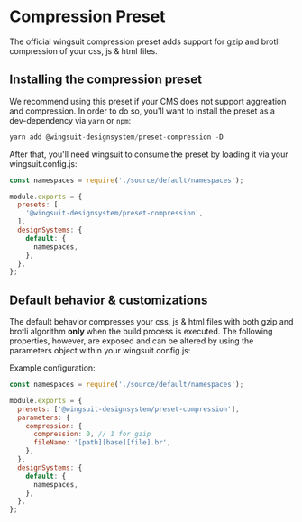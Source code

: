 # Compression Preset

The official wingsuit compression preset adds support for gzip and brotli compression of your css, js & html files.

## Installing the compression preset

We recommend using this preset if your CMS does not support aggreation and compression. In order to do so, you'll want to install the preset as a dev-dependency via `yarn` or `npm`:

```js
yarn add @wingsuit-designsystem/preset-compression -D
```

After that, you'll need wingsuit to consume the preset by loading it via your wingsuit.config.js:

```js
const namespaces = require('./source/default/namespaces');

module.exports = {
  presets: [
    '@wingsuit-designsystem/preset-compression',
  ],
  designSystems: {
    default: {
      namespaces,
    },
  },
};
```

## Default behavior & customizations
The default behavior compresses your css, js & html files with both gzip and brotli algorithm <b> only </b> when the build process is executed. The following properties, however, are exposed and can be
altered by using the parameters object within your wingsuit.config.js:


Example configuration:
```js
const namespaces = require('./source/default/namespaces');

module.exports = {
  presets: ['@wingsuit-designsystem/preset-compression'],
  parameters: {
    compression: {
      compression: 0, // 1 for gzip
      fileName: '[path][base][file].br',
    },
  },
  designSystems: {
    default: {
      namespaces,
    },
  },
};
```
